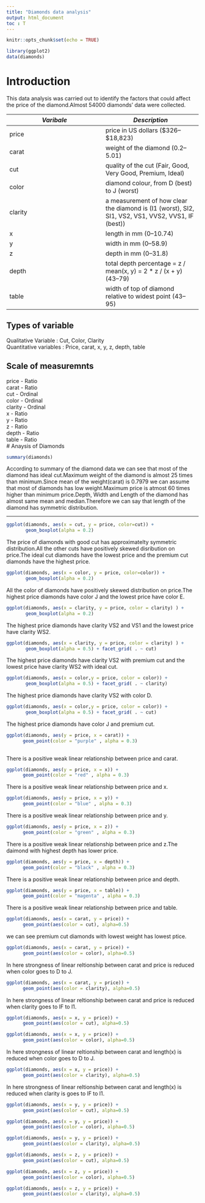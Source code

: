 ```yaml
---
title: "Diamonds data analysis"
output: html_document 
toc : T
---
```



```r
knitr::opts_chunk$set(echo = TRUE)
```

```r
library(ggplot2)
data(diamonds)
```

# Introduction
This data analysis was carried out to identify the factors that could affect the price of the diamond.Almost 54000 diamonds' data were collected.

| *Varibale*   | *Description* |
| ---          | --- |
| price        | price in US dollars (\$326–\$18,823)|
| carat        | weight of the diamond (0.2–5.01)|
| cut          | quality of the cut (Fair, Good, Very Good, Premium,     Ideal)|
| color        | diamond colour, from D (best) to J (worst)|
| clarity      | a measurement of how clear the diamond is (I1 (worst), SI2, SI1, VS2, VS1, VVS2, VVS1, IF (best))|
| x            | length in mm (0–10.74)|
| y            | width in mm (0–58.9)|
| z            | depth in mm (0–31.8)|
| depth        | total depth percentage = z / mean(x, y) = 2 * z / (x + y) (43–79)|
| table        | width of top of diamond relative to widest point   (43–95)|
 
## Types of variable

Qualitative Variable   : Cut, Color, Clarity \
Quantitative variables : Price, carat, x, y, z, depth, table

## Scale of measuremnts
price    -  Ratio   \
carat    -  Ratio   \
cut      -  Ordinal \
color    -  Ordinal \
clarity  -  Ordinal \
x        -  Ratio   \
y        -  Ratio   \
z        -  Ratio   \
depth    -  Ratio   \
table    -  Ratio   
# Anaysis of Diamonds

```r
summary(diamonds)
```

According to summary of the diamond data we can see that most of the diamond has ideal cut.Maximum weight of the diamond is almost 25 times than minimum.Since mean of the weight(carat) is 0.7979 we can assume that most of diamonds has low weight.Maximum price is atmost 60 times higher than minimum price.Depth, Width and Length of the diamond has almost same mean and median.Therefore we can say that length of the diamond has symmetric distribution.

----------------------------------------------------------------------


```r
ggplot(diamonds, aes(x = cut, y = price, color=cut)) +
       geom_boxplot(alpha = 0.2)

```


The price of diamonds with good cut has approximatelty symmetric distribution.All the other cuts have positively skewed disribution on price.The ideal cut diamonds have the lowest price and the premium cut diamonds have the highest price.


```r
ggplot(diamonds, aes(x = color, y = price, color=color)) +
       geom_boxplot(alpha = 0.2)

```

All the color of diamonds have positively skewed distribution on price.The highest price diamonds have color J and the lowest price have color E.

```r
ggplot(diamonds, aes(x = clarity, y = price, color = clarity) ) +
       geom_boxplot(alpha = 0.2) 

```

The highest price diamonds have clarity VS2 and VS1 and the lowest price have clarity WS2.

```r
ggplot(diamonds, aes(x = clarity, y = price, color = clarity) ) +
       geom_boxplot(alpha = 0.5) + facet_grid( . ~ cut)

```

The highest price diamonds have clarity VS2 with premium cut and the lowest price have clarity WS2 with ideal cut.

```r
ggplot(diamonds, aes(x = color,y = price, color = color)) +
       geom_boxplot(alpha = 0.5) + facet_grid( . ~ clarity)

```

The highest price diamonds have clarity VS2 with color D. 

```r
ggplot(diamonds, aes(x = color,y = price, color = color)) +
       geom_boxplot(alpha = 0.5) + facet_grid( . ~ cut)

```

The highest price diamonds have color J and premium cut. 


```r
ggplot(diamonds, aes(y = price, x = carat)) +
      geom_point(color = "purple" , alpha = 0.3) 
     
```

There is a positive weak linear relationship between price and carat.

```r
ggplot(diamonds, aes(y = price, x = x)) +
      geom_point(color = "red" , alpha = 0.3) 

```

There is a positive weak linear relationship between price and x.

```r
ggplot(diamonds, aes(y = price, x = y)) +
      geom_point(color = "blue" , alpha = 0.3) 

```

There is a positive weak linear relationship between price and y.

```r
ggplot(diamonds, aes(y = price, x = z)) +
      geom_point(color = "green" , alpha = 0.3) 

```

There is a positive weak linear relationship between price and z.The daimond with highest depth has lower price.

```r
ggplot(diamonds, aes(y = price, x = depth)) +
      geom_point(color = "black" , alpha = 0.3) 

```

There is a positive weak linear relationship between price and depth.

```r
ggplot(diamonds, aes(y = price, x = table)) +
      geom_point(color = "magenta" , alpha = 0.3) 

```

There is a positive weak linear relationship between price and table.


```r
ggplot(diamonds, aes(x = carat, y = price)) +
      geom_point(aes(color = cut), alpha=0.5) 

```

we can see premium cut diamonds with lowest weight has lowest ptice.

```r
ggplot(diamonds, aes(x = carat, y = price)) +
      geom_point(aes(color = color), alpha=0.5) 

```

In here strongness of linear reltionship between carat and price is reduced when color goes to D to J.

```r
ggplot(diamonds, aes(x = carat, y = price)) +
      geom_point(aes(color = clarity), alpha=0.5) 

```

In here strongness of linear reltionship between carat and price is reduced when clarity goes to lF to l1.


```r
ggplot(diamonds, aes(x = x, y = price)) +
      geom_point(aes(color = cut), alpha=0.5) 

```


```r
ggplot(diamonds, aes(x = x, y = price)) +
      geom_point(aes(color = color), alpha=0.5) 

```

In here strongness of linear reltionship between carat and length(x) is reduced when color goes to D to J.

```r
ggplot(diamonds, aes(x = x, y = price)) +
      geom_point(aes(color = clarity), alpha=0.5) 

```

In here strongness of linear reltionship between carat and length(x) is reduced when clarity is goes to lF to l1.

```r
ggplot(diamonds, aes(x = y, y = price)) +
      geom_point(aes(color = cut), alpha=0.5) 

```


```r
ggplot(diamonds, aes(x = y, y = price)) +
      geom_point(aes(color = color), alpha=0.5) 

```

```r
ggplot(diamonds, aes(x = y, y = price)) +
      geom_point(aes(color = clarity), alpha=0.5) 
```

```r
ggplot(diamonds, aes(x = z, y = price)) +
      geom_point(aes(color = cut), alpha=0.5) 

```


```r
ggplot(diamonds, aes(x = z, y = price)) +
      geom_point(aes(color = color), alpha=0.5) 

```

```r
ggplot(diamonds, aes(x = z, y = price)) +
      geom_point(aes(color = clarity), alpha=0.5) 
```
